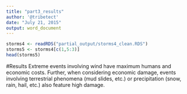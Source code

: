 ```yaml
---
title: "part3_results"
author: '@tribetect'
date: "July 21, 2015"
output: word_document
---
```


```r
storms4 <- readRDS("partial_output/storms4_clean.RDS")
storms5 <- storms4[c(1,5:3)]
head(storms5)
```



#Results
Extreme events involving wind have maximum humans and economic costs. Further, when considering economic damage, events involving terrestrial phenomena (mud slides, etc.) or precipitation (snow, rain, hail, etc.) also feature high damage. 


